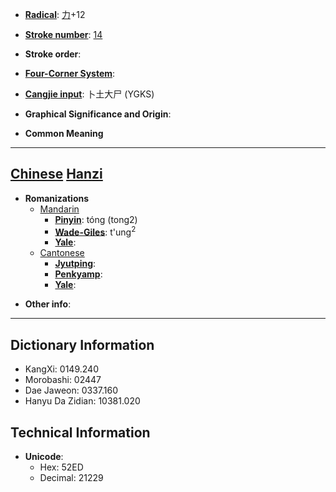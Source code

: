 * '''[[Wiktionary:Chinese radical index| Radical]]''': [[Wiktionary:Chinese radical index 力|力]]+12

* '''[[Wiktionary:Chinese total strokes index|Stroke number]]''': [[Wiktionary:Chinese total strokes index 14|14]]

* '''Stroke order''': 

* '''[[Wiktionary:Chinese four corner index|Four-Corner System]]''': 

* '''[[Wiktionary:Chinese Cangjie index|Cangjie input]]''': 卜土大尸 (YGKS)

* '''Graphical Significance and Origin''': 

* '''Common Meaning'''

----

== [[Chinese]] [[Hanzi]] ==

* '''Romanizations'''
** [[Mandarin]]
*** '''[[Pinyin]]''': tóng (tong2)
*** '''[[Wade-Giles]]''': t'ung<sup>2</sup>
*** '''[[Yale]]''': 
**[[Cantonese]]
***'''[[Jyutping]]''':
***'''[[Penkyamp]]''': 
***'''[[Yale]]''': 

* '''Other info''': 

----

== Dictionary Information ==

* KangXi: 0149.240
* Morobashi: 02447
* Dae Jaweon: 0337.160
* Hanyu Da Zidian: 10381.020

== Technical Information ==

* '''Unicode''':
** Hex: 52ED
** Decimal: 21229